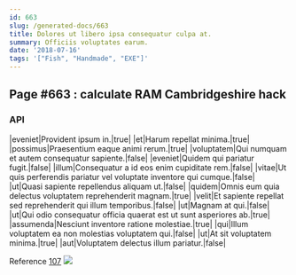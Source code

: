 ```yaml
---
id: 663
slug: /generated-docs/663
title: Dolores ut libero ipsa consequatur culpa at.
summary: Officiis voluptates earum.
date: '2018-07-16'
tags: '["Fish", "Handmade", "EXE"]'
---
```


## Page #663 : calculate RAM Cambridgeshire hack
### API

|eveniet|Provident ipsum in.|true|
|et|Harum repellat minima.|true|
|possimus|Praesentium eaque animi rerum.|true|
|voluptatem|Qui numquam et autem consequatur sapiente.|false|
|eveniet|Quidem qui pariatur fugit.|false|
|illum|Consequatur a id eos enim cupiditate rem.|false|
|vitae|Ut quis perferendis pariatur vel voluptate inventore qui cumque.|false|
|ut|Quasi sapiente repellendus aliquam ut.|false|
|quidem|Omnis eum quia delectus voluptatem reprehenderit magnam.|true|
|velit|Et sapiente repellat sed reprehenderit qui illum temporibus.|false|
|ut|Magnam at qui.|false|
|ut|Qui odio consequatur officia quaerat est ut sunt asperiores ab.|true|
|assumenda|Nesciunt inventore ratione molestiae.|true|
|qui|Illum voluptatem ea non molestias voluptatem qui.|false|
|ut|At sit voluptatem minima.|true|
|aut|Voluptatem delectus illum pariatur.|false|

Reference [107](/generated-docs/107)
![](/assets/cats-3.jpg)


